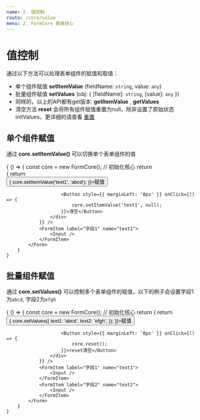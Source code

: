 ```yaml
---
name: 2. 值控制
route: /core/value
menu: 2. FormCore 表单核心
---
```



# 值控制

通过以下方法可以处理表单组件的赋值和取值：

* 单个组件赋值 **setItemValue** (fieldName: `string`, value: `any`)
* 批量组件赋值 **setValues** (obj: { [fieldName]: `string`, [value]: `any` })
* 同样的，以上的API都有get版本: **getItemValue** , **getValues**
* 清空方法 **reset** 会将所有组件赋值重置为null，除非设置了原始状态initValues，更详细的请查看 [重置](core/reset)

## 单个组件赋值

通过 **core.setItemValue()** 可以切换单个表单组件的值

<Playground>
    {
        () => {
            const core = new FormCore(); // 初始化核心
            return <Form core={core}>
                <FormItem label="setItemValue(text1)" render={() => {
                    return <div>
                        <Button onClick={() => {
                            core.setItemValue('text1', 'abcd');
                        }}>赋值</Button>

                        <Button style={{ marginLeft: '8px' }} onClick={() => {
                            core.setItemValue('text1', null);
                        }}>清空</Button>
                    </div>
                }} />
                <FormItem label="字段1" name="text1">
                    <Input />
                </FormItem>
            </Form>
        }
    }
</Playground>

## 批量组件赋值

通过 **core.setValues()** 可以控制多个表单组件的赋值，以下的例子会设置字段1为`abcd`, 字段2为`efgh`

<Playground>
    {
        () => {
            const core = new FormCore(); // 初始化核心
            return <Form core={core}>
                <FormItem label="setItemStatus(text1)" render={() => {
                    return <div>
                        <Button onClick={() => {
                            core.setValues({
                                text1: 'abcd',
                                text2: 'efgh',
                            });
                        }}>赋值</Button>

                        <Button style={{ marginLeft: '8px' }} onClick={() => {
                            core.reset();
                        }}>reset清空</Button>
                    </div>
                }} />
                <FormItem label="字段1" name="text1">
                    <Input />
                </FormItem>
                <FormItem label="字段2" name="text2">
                    <Input />
                </FormItem>
            </Form>
        }
    }
</Playground>

